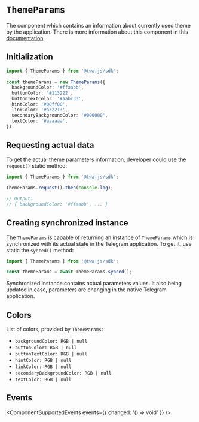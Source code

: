 # `ThemeParams`

The component which contains an information about currently used theme by the application. There is more information about this component in this [documentation](../../../ui/theme-params.mdx).

## Initialization

```typescript  
import { ThemeParams } from '@twa.js/sdk';
  
const themeParams = new ThemeParams({
  backgroundColor: '#ffaabb',
  buttonColor: '#113222',
  buttonTextColor: '#aabc33',
  hintColor: '#00ff00',
  linkColor: '#a32213',
  secondaryBackgroundColor: '#000000',
  textColor: '#aaaaaa',
});  
```

## Requesting actual data

To get the actual theme parameters information, developer could use the `request()` static method:

```typescript
import { ThemeParams } from '@twa.js/sdk';

ThemeParams.request().then(console.log);

// Output:
// { backgroundColor: '#ffaabb', ... }
```

## Creating synchronized instance

The `ThemeParams` is capable of returning an instance of `ThemeParams` which is synchronized with its actual state in the Telegram application. To get it, use static the `synced()` method:

```typescript
import { ThemeParams } from '@twa.js/sdk';

const themeParams = await ThemeParams.synced();
```

Synchronized instance contains actual parameters values. It also being updated in case, parameters are changing in the native Telegram application.

## Colors

List of colors, provided by `ThemeParams`:

- `backgroundColor: RGB | null`
- `buttonColor: RGB | null`
- `buttonTextColor: RGB | null`
- `hintColor: RGB | null`
- `linkColor: RGB | null`
- `secondaryBackgroundColor: RGB | null`
- `textColor: RGB | null`

## Events

<ComponentSupportedEvents events={{ changed: '() => void' }} />
